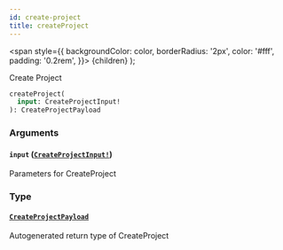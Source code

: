 ```yaml
---
id: create-project
title: createProject
---
```


<span
style={{
      backgroundColor: color,
      borderRadius: '2px',
      color: '#fff',
      padding: '0.2rem',
    }}>
{children}
</span>
);

Create Project

```graphql
createProject(
  input: CreateProjectInput!
): CreateProjectPayload

```

### Arguments

#### `input` ([`CreateProjectInput!`](/api/inputs/create-project-input))

Parameters for CreateProject

### Type

#### [`CreateProjectPayload`](/api/objects/create-project-payload)

Autogenerated return type of CreateProject
